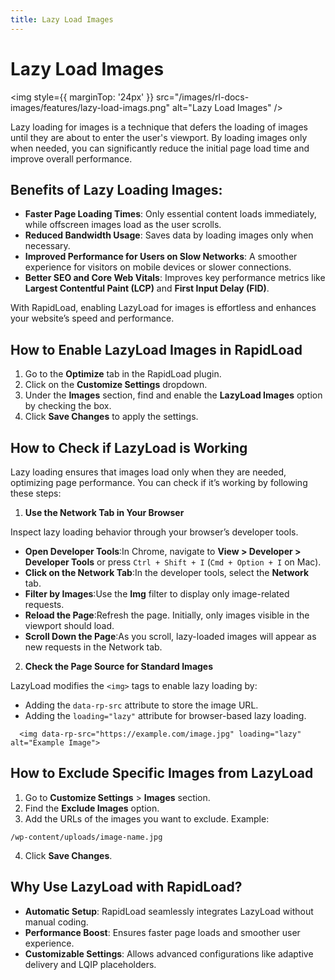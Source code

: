 ```yaml
---
title: Lazy Load Images
--- 
```


# Lazy Load Images

<img style={{ marginTop: '24px' }} 
src="/images/rl-docs-images/features/lazy-load-imags.png" alt="Lazy Load Images" />

Lazy loading for images is a technique that defers the loading of images until they are about to enter the user's viewport.
By loading images only when needed, you can significantly reduce the initial page load time and improve overall performance.

## Benefits of Lazy Loading Images:

*  **Faster Page Loading Times**: Only essential content loads immediately, while offscreen images load as the user scrolls.
*  **Reduced Bandwidth Usage**: Saves data by loading images only when necessary.
*  **Improved Performance for Users on Slow Networks**: A smoother experience for visitors on mobile devices or slower connections.
*  **Better SEO and Core Web Vitals**: Improves key performance metrics like **Largest Contentful Paint (LCP)** and **First Input Delay (FID)**.

With RapidLoad, enabling LazyLoad for images is effortless and enhances your website’s speed and performance.

## How to Enable LazyLoad Images in RapidLoad

1. Go to the **Optimize** tab in the RapidLoad plugin.
2. Click on the **Customize Settings** dropdown.
3. Under the **Images** section, find and enable the **LazyLoad Images** option by checking the box.
4. Click **Save Changes** to apply the settings.

## How to Check if LazyLoad is Working

Lazy loading ensures that images load only when they are needed, optimizing page performance. You can check if it’s working by 
following these steps:

1. **Use the Network Tab in Your Browser**

Inspect lazy loading behavior through your browser’s developer tools.

  * **Open Developer Tools**:In Chrome, navigate to **View > Developer > Developer Tools** or press `Ctrl + Shift + I` (`Cmd + Option + I` on Mac).
  * **Click on the Network Tab**:In the developer tools, select the **Network** tab.
  * **Filter by Images**:Use the **Img** filter to display only image-related requests.
  * **Reload the Page**:Refresh the page. Initially, only images visible in the viewport should load.
  * **Scroll Down the Page**:As you scroll, lazy-loaded images will appear as new requests in the Network tab.

2. **Check the Page Source for Standard Images**

LazyLoad modifies the `<img>` tags to enable lazy loading by:

  *   Adding the `data-rp-src` attribute to store the image URL.
  *   Adding the `loading="lazy"` attribute for browser-based lazy loading.

```plain
  <img data-rp-src="https://example.com/image.jpg" loading="lazy" alt="Example Image">
```

## How to Exclude Specific Images from LazyLoad

1. Go to **Customize Settings** > **Images** section.
2. Find the **Exclude Images** option.
3. Add the URLs of the images you want to exclude. Example:

```plain
/wp-content/uploads/image-name.jpg
```

4. Click **Save Changes**.

## Why Use LazyLoad with RapidLoad?

*   **Automatic Setup**: RapidLoad seamlessly integrates LazyLoad without manual coding.
*   **Performance Boost**: Ensures faster page loads and smoother user experience.
*   **Customizable Settings**: Allows advanced configurations like adaptive delivery and LQIP placeholders.